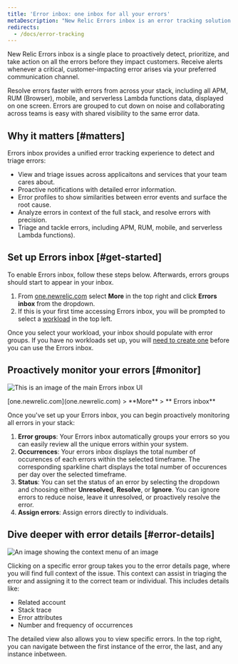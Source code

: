 ```yaml
---
title: 'Error inbox: one inbox for all your errors'
metaDescription: "New Relic Errors inbox is an error tracking solution designed to put you in the driver’s seat when it comes to detecting, triaging, and resolving errors across your full application stack."
redirects:
  - /docs/error-tracking
---
```


New Relic Errors inbox is a single place to proactively detect, prioritize, and take action on all the errors before they impact customers. Receive alerts whenever a critical, customer-impacting error arises via your preferred communication channel.

Resolve errors faster with errors from across your stack, including all APM, RUM (Browser), mobile, and serverless Lambda functions data, displayed on one screen. Errors are grouped to cut down on noise and collaborating across teams is easy with shared visibility to the same error data. 

## Why it matters [#matters]

Errors inbox provides a unified error tracking experience to detect and triage errors:

- View and triage issues across applicaitons and services that your team cares about.
- Proactive notifications with detailed error information.
- Error profiles to show similarities between error events and surface the root cause.
- Analyze errors in context of the full stack, and resolve errors with precision.
- Triage and tackle errors, including APM, RUM, mobile, and serverless Lambda functions).

## Set up Errors inbox [#get-started]

To enable Errors inbox, follow these steps below. Afterwards, errors groups should start to appear in your inbox.

1. From [one.newrelic.com](one.newrelic.com) select **More** in the top right and click **Errors inbox** from the dropdown.
2. If this is your first time accessing Errors inbox, you will be prompted to select a [workload](/docs/new-relic-one/use-new-relic-one/workloads/workloads-isolate-resolve-incidents-faster/) in the top left. 

Once you select your workload, your inbox should populate with error groups. If you have no workloads set up, you will [need to create one](/docs/new-relic-one/use-new-relic-one/workloads/use-workloads/) before you can use the Errors inbox.

## Proactively monitor your errors [#monitor]

![This is an image of the main Errors inbox UI](./images/errors-ui.png "ui-main")

<figcaption>[one.newrelic.com](one.newrelic.com) > **More** > ** Errors inbox**</figcaption>

Once you've set up your Errors inbox, you can begin proactively monitoring all errors in your stack:

1. **Error groups**: Your Errors inbox automatically groups your errors so you can easily review all the unique errors within your system.
2. **Occurrences**: Your errors inbox displays the total number of occurences of each errors within the selected timeframe. The corresponding sparkline chart displays the total number of occurences per day over the selected timeframe.
3. **Status**: You can set the status of an error by selecting the dropdown and choosing either **Unresolved**, **Resolve**, or **Ignore**. You can ignore errors to reduce noise, leave it unresolved, or proactively resolve the error.
4. **Assign errors**: Assign errors directly to individuals. 

## Dive deeper with error details [#error-details]

![An image showing the context menu of an image](./images/context.png "context menu")

Clicking on a specific error group takes you to the error details page, where you will find full context of the issue. This context can assist in triaging the error and assigning it to the correct team or individual. This includes details like:
- Related account
- Stack trace
- Error attributes
- Number and frequency of occurrences

The detailed view also allows you to view specific errors. In the top right, you can navigate between the first instance of the error, the last, and any instance inbetween.




